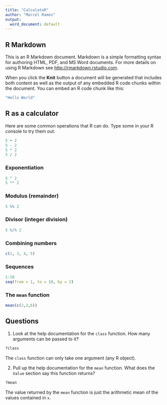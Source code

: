 ```yaml
---
title: "CalculatoR"
author: "Marcel Ramos"
output:
  word_document: default
---
```


## R Markdown

This is an R Markdown document. Markdown is a simple formatting syntax for
authoring HTML, PDF, and MS Word documents. For more details on using R Markdown
see <http://rmarkdown.rstudio.com>.

When you click the **Knit** button a document will be generated that includes
both content as well as the output of any embedded R code chunks within the
document. You can embed an R code chunk like this:

```r
"Hello World"
```

## R as a calculator

Here are some common operations that R can do.
Type some in your R console to try them out.

```r
5 + 2
5 - 2
5 * 2
5 / 2
```

### Exponentiation
```r
5 ^ 2
5 ** 2
```

### Modulus (remainder)
```r
5 %% 2
```

### Divisor (integer division)
```r
5 %/% 2
```

### Combining numbers

```r
c(1, 3, 4, 5)
```

### Sequences

```r
1:10
seq(from = 1, to = 10, by = 2)
```

### The `mean` function

```r
mean(c(2,3,6))
```

## Questions

1. Look at the help documentation for the `class` function. How many arguments
can be passed to it?

```r
?class
```

The `class` function can only take one argument (any R object).

2. Pull up the help documentation for the `mean` function. What does the `Value`
section say this function returns?

```r
?mean
```

The value returned by the `mean` function is just the arithmetic mean of the
values contained in `x`.
